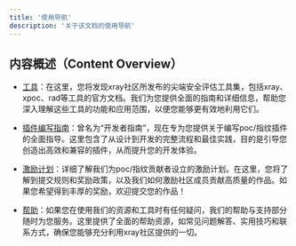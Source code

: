 ```yaml
---
title: '使用导航'
description: '关于该文档的使用导航'
---
```


## 内容概述（Content Overview）

- [工具](/tools)：在这里，您将发现xray社区所发布的尖端安全评估工具集，包括xray、xpoc、rad等工具的官方文档。我们为您提供全面的指南和详细信息，帮助您深入理解这些工具的功能和应用范围，以便您能够更有效地利用它们。

- [插件编写指南](/plugins)：曾名为“开发者指南”，现在专为您提供关于编写poc/指纹插件的全面指导。这里包含了从设计到开发的完整流程和最佳实践，目的是引导您创造出高效和兼容的插件，从而提升您的开发体验。

- [激励计划](/excitation)：详细了解我们为poc/指纹贡献者设立的激励计划。在这里，您将了解到提交规则和奖励政策，以及我们如何激励社区成员贡献高质量的作品。如果您希望得到丰厚的奖励，欢迎提交您的作品！

- [帮助](/help)：如果您在使用我们的资源和工具时有任何疑问，我们的帮助与支持部分随时为您服务。这里提供了全面的帮助资源，如常见问题解答、实用技巧和联系方式，确保您能够充分利用xray社区提供的一切。

